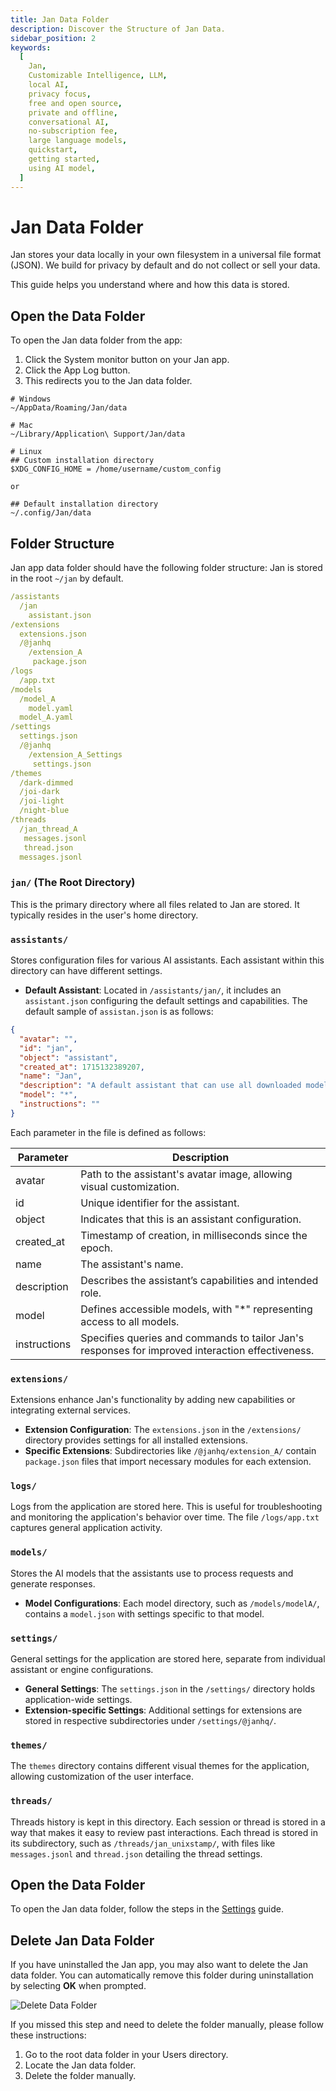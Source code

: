 ```yaml
---
title: Jan Data Folder
description: Discover the Structure of Jan Data.
sidebar_position: 2
keywords:
  [
    Jan,
    Customizable Intelligence, LLM,
    local AI,
    privacy focus,
    free and open source,
    private and offline,
    conversational AI,
    no-subscription fee,
    large language models,
    quickstart,
    getting started,
    using AI model,
  ]
---
```



# Jan Data Folder
Jan stores your data locally in your own filesystem in a universal file format (JSON). We build for privacy by default and do not collect or sell your data.

This guide helps you understand where and how this data is stored.

## Open the Data Folder

To open the Jan data folder from the app:
1. Click the System monitor button on your Jan app.
2. Click the App Log button.
3. This redirects you to the Jan data folder.

```
# Windows
~/AppData/Roaming/Jan/data

# Mac
~/Library/Application\ Support/Jan/data

# Linux
## Custom installation directory
$XDG_CONFIG_HOME = /home/username/custom_config

or

## Default installation directory
~/.config/Jan/data

```

## Folder Structure
Jan app data folder should have the following folder structure:
<Callout type="info">
Jan is stored in the root `~/jan` by default.
</Callout>
```yaml
/assistants
  /jan
    assistant.json
/extensions
  extensions.json
  /@janhq
    /extension_A
     package.json
/logs
  /app.txt
/models
  /model_A
    model.yaml
  model_A.yaml
/settings
  settings.json
  /@janhq
    /extension_A_Settings
     settings.json
/themes
  /dark-dimmed
  /joi-dark
  /joi-light
  /night-blue
/threads
  /jan_thread_A
   messages.jsonl
   thread.json
  messages.jsonl
```
### `jan/` (The Root Directory)

This is the primary directory where all files related to Jan are stored. It typically resides in the user's home directory.

### `assistants/`

Stores configuration files for various AI assistants. Each assistant within this directory can have different settings.

- **Default Assistant**: Located in `/assistants/jan/`, it includes an `assistant.json` configuring the default settings and capabilities. The default sample of `assistan.json` is as follows:

```json
{
  "avatar": "",
  "id": "jan",
  "object": "assistant",
  "created_at": 1715132389207,
  "name": "Jan",
  "description": "A default assistant that can use all downloaded models",
  "model": "*",
  "instructions": ""
}

```

Each parameter in the file is defined as follows:

| Parameter | Description |
| --- | --- |
| avatar | Path to the assistant's avatar image, allowing visual customization. |
| id | Unique identifier for the assistant. |
| object | Indicates that this is an assistant configuration. |
| created_at | Timestamp of creation, in milliseconds since the epoch. |
| name | The assistant's name. |
| description | Describes the assistant’s capabilities and intended role. |
| model | Defines accessible models, with "*" representing access to all models. |
| instructions | Specifies queries and commands to tailor Jan's responses for improved interaction effectiveness. |

### `extensions/`

Extensions enhance Jan's functionality by adding new capabilities or integrating external services.

- **Extension Configuration**: The `extensions.json` in the `/extensions/` directory provides settings for all installed extensions.
- **Specific Extensions**: Subdirectories like `/@janhq/extension_A/` contain `package.json` files that import necessary modules for each extension.

### `logs/`

Logs from the application are stored here. This is useful for troubleshooting and monitoring the application's behavior over time. The file `/logs/app.txt` captures general application activity.

### `models/`

Stores the AI models that the assistants use to process requests and generate responses.

- **Model Configurations**: Each model directory, such as `/models/modelA/`, contains a `model.json` with settings specific to that model.

### `settings/`

General settings for the application are stored here, separate from individual assistant or engine configurations.

- **General Settings**: The `settings.json` in the `/settings/` directory holds application-wide settings.
- **Extension-specific Settings**: Additional settings for extensions are stored in respective subdirectories under `/settings/@janhq/`.


### `themes/`

The `themes` directory contains different visual themes for the application, allowing customization of the user interface.

### `threads/`

Threads history is kept in this directory. Each session or thread is stored in a way that makes it easy to review past interactions. Each thread is stored in its subdirectory, such as `/threads/jan_unixstamp/`, with files like `messages.jsonl` and `thread.json` detailing the thread settings.


## Open the Data Folder

To open the Jan data folder, follow the steps in the [Settings](/docs/settings#access-the-jan-data-folder) guide.

## Delete Jan Data Folder

If you have uninstalled the Jan app, you may also want to delete the Jan data folder. You can automatically remove this folder during uninstallation by selecting **OK** when prompted.

![Delete Data Folder](./_assets/delete-data.png)

If you missed this step and need to delete the folder manually, please follow these instructions:

1. Go to the root data folder in your Users directory.
2. Locate the Jan data folder.
3. Delete the folder manually.